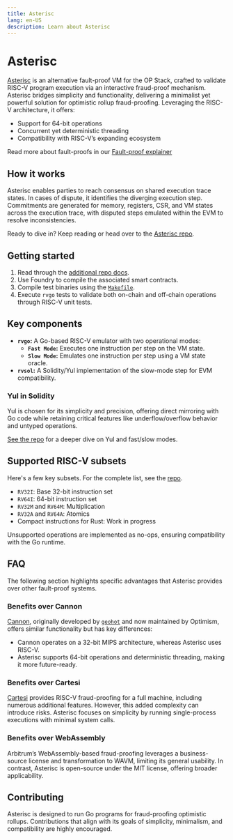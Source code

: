 ```yaml
---
title: Asterisc
lang: en-US
description: Learn about Asterisc
---
```

# Asterisc

[Asterisc](https://github.com/protolambda/asterisc/tree/master) is an alternative fault-proof VM for the OP Stack, crafted to validate RISC-V program execution via an interactive fraud-proof mechanism. Asterisc bridges simplicity and functionality, delivering a minimalist yet powerful solution for optimistic rollup fraud-proofing. Leveraging the RISC-V architecture, it offers:

- Support for 64-bit operations
- Concurrent yet deterministic threading
- Compatibility with RISC-V’s expanding ecosystem

Read more about fault-proofs in our [Fault-proof explainer](/stack/fault-proofs/explainer)

## How it works

Asterisc enables parties to reach consensus on shared execution trace states. In cases of dispute, it identifies the diverging execution step. Commitments are generated for memory, registers, CSR, and VM states across the execution trace, with disputed steps emulated within the EVM to resolve inconsistencies.

Ready to dive in? Keep reading or head over to the [Asterisc repo](https://github.com/protolambda/asterisc/tree/master).

## Getting started

1. Read through the [additional repo docs](https://github.com/protolambda/asterisc/tree/master/docs).
2. Use Foundry to compile the associated smart contracts.
3. Compile test binaries using the [`Makefile`](https://github.com/protolambda/asterisc/blob/master/tests/go-tests/Makefile).
4. Execute `rvgo` tests to validate both on-chain and off-chain operations through RISC-V unit tests.

## Key components

- **`rvgo`:** A Go-based RISC-V emulator with two operational modes:
  - **`Fast Mode`:** Executes one instruction per step on the VM state.
  - **`Slow Mode`:** Emulates one instruction per step using a VM state oracle.
- **`rvsol`:** A Solidity/Yul implementation of the slow-mode step for EVM compatibility.

### Yul in Solidity

Yul is chosen for its simplicity and precision, offering direct mirroring with Go code while retaining critical features like underflow/overflow behavior and untyped operations.

[See the repo](https://github.com/protolambda/asterisc/blob/master/README.md#why-use-yul-in-solidity) for a deeper dive on Yul and fast/slow modes.

## Supported RISC-V subsets

Here's a few key subsets. For the complete list, see the [repo](https://github.com/protolambda/asterisc?tab=readme-ov-file#risc-v-subset-support).
- `RV32I`: Base 32-bit instruction set
- `RV64I`: 64-bit instruction set
- `RV32M` and `RV64M`: Multiplication
- `RV32A` and `RV64A`: Atomics
- Compact instructions for Rust: Work in progress

Unsupported operations are implemented as no-ops, ensuring compatibility with the Go runtime.

## FAQ

The following section highlights specific advantages that Asterisc provides over other fault-proof systems.

### Benefits over Cannon

[Cannon](https://github.com/ethereum-optimism/cannon/), originally developed by [`geohot`](https://github.com/geohot/) and now maintained by Optimism, offers similar functionality but has key differences:
- Cannon operates on a 32-bit MIPS architecture, whereas Asterisc uses RISC-V.
- Asterisc supports 64-bit operations and deterministic threading, making it more future-ready.

### Benefits over Cartesi

[Cartesi](https://github.com/cartesi/) provides RISC-V fraud-proofing for a full machine, including numerous additional features. However, this added complexity can introduce risks. Asterisc focuses on simplicity by running single-process executions with minimal system calls.

### Benefits over WebAssembly

Arbitrum’s WebAssembly-based fraud-proofing leverages a business-source license and transformation to WAVM, limiting its general usability. In contrast, Asterisc is open-source under the MIT license, offering broader applicability.

## Contributing

Asterisc is designed to run Go programs for fraud-proofing optimistic rollups. Contributions that align with its goals of simplicity, minimalism, and compatibility are highly encouraged.